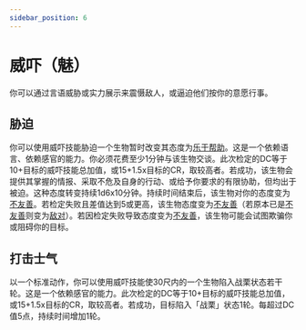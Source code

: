 ```yaml
---
sidebar_position: 6
---
```


# 威吓（魅）

你可以通过言语威胁或实力展示来震慑敌人，或逼迫他们按你的意愿行事。

## 胁迫

你可以使用威吓技能胁迫一个生物暂时改变其态度为[乐于帮助](/skills/diplomacy#乐于帮助)。这是一个依赖语言、依赖感官的能力。你必须花费至少1分钟与该生物交谈。此次检定的DC等于10+目标的威吓技能总加值，或15+1.5x目标的CR，取较高者。若成功，该生物会提供其掌握的情报、采取不危及自身的行动、或给予你要求的有限协助，但均出于被迫。这种态度转变持续1d6x10分钟。持续时间结束后，该生物对你的态度变为[不友善](/skills/diplomacy#不友善)。若检定失败且差值达到5或更高，该生物态度变为[不友善](/skills/diplomacy#不友善)（若原本已是[不友善](/skills/diplomacy#不友善)则变为[敌对](/skills/diplomacy#敌对)）。若因检定失败导致态度变为[不友善](/skills/diplomacy#不友善)，该生物可能会试图欺骗你或阻碍你的目标。

## 打击士气

以一个标准动作，你可以使用威吓技能使30尺内的一个生物陷入战栗状态若干轮。这是一个依赖感官的能力。此次检定的DC等于10+目标的威吓技能总加值，或15+1.5x目标的CR，取较高者。若成功，目标陷入「战栗」状态1轮。每超过DC值5点，持续时间增加1轮。
